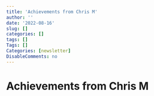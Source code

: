 ```yaml
---
title: 'Achievements from Chris M'
author: ''
date: '2022-08-16'
slug: []
categories: []
tags: []
Tags: []
Categories: [newsletter]
DisableComments: no
---
```


# Achievements from Chris M
